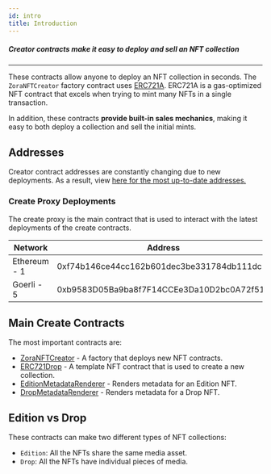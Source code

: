 ```yaml
---
id: intro
title: Introduction
---
```



##### Creator contracts make it easy to deploy and sell an NFT collection

---

These contracts allow anyone to deploy an NFT collection in seconds.
The `ZoraNFTCreator` factory contract uses [ERC721A](https://www.azuki.com/erc721a). 
ERC721A is a gas-optimized NFT contract that excels when trying to mint many NFTs in a single transaction.

In addition, these contracts **provide built-in sales mechanics**, making it easy to both deploy a collection and sell the initial mints.

## Addresses
Creator contract addresses are constantly changing due to new deployments. 
As a result, view [here for the most up-to-date addresses.](https://github.com/ourzora/zora-drops-contracts/tree/main/deployments)

###  Create Proxy Deployments
The create proxy is the main contract that is used to interact with the latest deployments of the create contracts. 

| **Network**       | **Address**                                |
|-------------------|--------------------------------------------|
| Ethereum - 1      | 0xf74b146ce44cc162b601dec3be331784db111dc1 |
| Goerli - 5    | 0xb9583D05Ba9ba8f7F14CCEe3Da10D2bc0A72f519 |

## Main Create Contracts
The most important contracts are:

- [ZoraNFTCreator](./ZoraNFTCreator) - A factory that deploys new NFT contracts.
- [ERC721Drop](./ERC721Drop) - A template NFT contract that is used to create a new collection.
- [EditionMetadataRenderer](./EditionMetadataRenderer) - Renders metadata for an Edition NFT.
- [DropMetadataRenderer](./DropMetadataRenderer) - Renders metadata for a Drop NFT.

## Edition vs Drop

These contracts can make two different types of NFT collections:

- `Edition`: All the NFTs share the same media asset.
- `Drop`: All the NFTs have individual pieces of media.